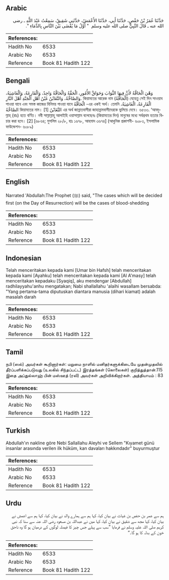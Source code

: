 ## Arabic


<div dir="rtl" lang="ar" style={{fontSize:'larger',backgroundColor:'#f8f9fa',padding:20}}>
حَدَّثَنَا عُمَرُ بْنُ حَفْصٍ، حَدَّثَنَا أَبِي، حَدَّثَنَا الأَعْمَشُ، حَدَّثَنِي شَقِيقٌ، سَمِعْتُ عَبْدَ اللَّهِ ـ رضى الله عنه ـ قَالَ النَّبِيُّ صلى الله عليه وسلم ‏ "‏ أَوَّلُ مَا يُقْضَى بَيْنَ النَّاسِ بِالدِّمَاءِ ‏"‏‏.‏
</div>
<div style={{backgroundColor:'#f8f9fa',padding:20, marginBottom: 10}}><table> <thead> <tr> <th>References:</th> <th></th> </tr> </thead> <tbody><tr><td>Hadith No</td><td>6533</td></tr><tr><td>Arabic No</td><td>6533</td></tr><tr><td>Reference</td><td>Book 81 Hadith 122</td></tr></tbody></table></div>

## Bengali


<div dir="ltr" lang="bn" style={{fontSize:'larger',backgroundColor:'#f8f9fa',padding:20}}>
وَهْيَ الْحَاقَّةُ لأَنَّ فِيهَا الثَّوَابَ وَحَوَاقَّ الأُمُورِ، الْحَقَّةُ وَالْحَاقَّةُ وَاحِدٌ، وَالْقَارِعَةُ، وَالْغَاشِيَةُ، وَالصَّاخَّةُ، وَالتَّغَابُنُ غَبْنُ أَهْلِ الْجَنَّةِ أَهْلَ النَّارِ. কিয়ামতের আরেক নাম (الْحَاقَّةُ) যেহেতু সেই দিন সাওয়াব পাওয়া যাবে এবং সমস্ত কাজের বিনিময় পাওয়া যাবে الْحَاقَّةُ -এর একই অর্থ। তেমনি الْقَارِعَةُ، الْغَاشِيَةُ، الصَّاخَّةُ কিয়ামতের নাম। [1] التَّغَابُنُ এর অর্থ জান্নাতবাসীরা জাহান্নামবাসীদেরকে ভুলিয়ে দেবে। ৬৫৩৩. ‘আবদুল্লাহ্ (রাঃ) হতে বর্ণিত। নবী সাল্লাল্লাহু আলাইহি ওয়াসাল্লাম বলেছেনঃ (কিয়ামতের দিন) মানুষের মধ্যে সর্বপ্রথম হত্যার বিচার করা হবে। [2] [৬৮৬৪; মুসলিম ২৮/৮, হাঃ ১৬৭৮, আহমাদ ৩৬৭৪] (আধুনিক প্রকাশনী- ৬০৮৩, ইসলামিক ফাউন্ডেশন- ৬০৮৯)
</div>
<div style={{backgroundColor:'#f8f9fa',padding:20, marginBottom: 10}}><table> <thead> <tr> <th>References:</th> <th></th> </tr> </thead> <tbody><tr><td>Hadith No</td><td>6533</td></tr><tr><td>Arabic No</td><td>6533</td></tr><tr><td>Reference</td><td>Book 81 Hadith 122</td></tr></tbody></table></div>

## English


<div dir="ltr" lang="en" style={{fontSize:'larger',backgroundColor:'#f8f9fa',padding:20}}>
Narrated 'Abdullah:The Prophet (ﷺ) said, "The cases which will be decided first (on the Day of Resurrection) will be the cases of blood-shedding
</div>
<div style={{backgroundColor:'#f8f9fa',padding:20, marginBottom: 10}}><table> <thead> <tr> <th>References:</th> <th></th> </tr> </thead> <tbody><tr><td>Hadith No</td><td>6533</td></tr><tr><td>Arabic No</td><td>6533</td></tr><tr><td>Reference</td><td>Book 81 Hadith 122</td></tr></tbody></table></div>

## Indonesian


<div dir="ltr" lang="id" style={{fontSize:'larger',backgroundColor:'#f8f9fa',padding:20}}>
Telah menceritakan kepada kami [Umar bin Hafsh] telah menceritakan kepada kami [Ayahku] telah menceritakan kepada kami [Al A'masy] telah menceritakan kepadaku [Syaqiq], aku mendengar [Abdullah] radhilayyahu'anhu mengatakan; Nabi shallallahu 'alaihi wasallam bersabda: "Yang pertama-tama diputuskan diantara manusia (dihari kiamat) adalah masalah darah
</div>
<div style={{backgroundColor:'#f8f9fa',padding:20, marginBottom: 10}}><table> <thead> <tr> <th>References:</th> <th></th> </tr> </thead> <tbody><tr><td>Hadith No</td><td>6533</td></tr><tr><td>Arabic No</td><td>6533</td></tr><tr><td>Reference</td><td>Book 81 Hadith 122</td></tr></tbody></table></div>

## Tamil


<div dir="ltr" lang="ta" style={{fontSize:'larger',backgroundColor:'#f8f9fa',padding:20}}>
நபி (ஸல்) அவர்கள் கூறினார்கள்: மறுமை நாளில் மனிதர்களுக்கிடையே முதன்முதலில் தீர்ப்பளிக்கப்படுவது (உலகில் சிந்தப்பட்ட) இரத்தங்கள் (கொலைகள்) குறித்துத்தான்.115 இதை அப்துல்லாஹ் பின் மஸ்ஊத் (ரலி) அவர்கள் அறிவிக்கிறார்கள். அத்தியாயம் : 83
</div>
<div style={{backgroundColor:'#f8f9fa',padding:20, marginBottom: 10}}><table> <thead> <tr> <th>References:</th> <th></th> </tr> </thead> <tbody><tr><td>Hadith No</td><td>6533</td></tr><tr><td>Arabic No</td><td>6533</td></tr><tr><td>Reference</td><td>Book 81 Hadith 122</td></tr></tbody></table></div>

## Turkish


<div dir="ltr" lang="tr" style={{fontSize:'larger',backgroundColor:'#f8f9fa',padding:20}}>
Abdullah'ın nakline göre Nebi Sallallahu Aleyhi ve Sellem "Kıyamet günü insanlar arasında verilen ilk hüküm, kan davaları hakkındadır" buyurmuştur
</div>
<div style={{backgroundColor:'#f8f9fa',padding:20, marginBottom: 10}}><table> <thead> <tr> <th>References:</th> <th></th> </tr> </thead> <tbody><tr><td>Hadith No</td><td>6533</td></tr><tr><td>Arabic No</td><td>6533</td></tr><tr><td>Reference</td><td>Book 81 Hadith 122</td></tr></tbody></table></div>

## Urdu


<div dir="rtl" lang="ur" style={{fontSize:'larger',backgroundColor:'#f8f9fa',padding:20}}>
ہم سے عمر بن حفص بن غیاث نے بیان کیا، کہا ہم سے ہمارے والد نے بیان کیا، کہا ہم سے اعمش نے بیان کیا، کہا مجھ سے شقیق نے بیان کیا، کہا میں نے عبداللہ بن مسعود رضی اللہ عنہ سے سنا کہ نبی کریم صلی اللہ علیہ وسلم نے فرمایا ”سب سے پہلے جس چیز کا فیصلہ لوگوں کے درمیان ہو گا وہ ناحق خون کے بدلہ کا ہو گا۔“
</div>
<div style={{backgroundColor:'#f8f9fa',padding:20, marginBottom: 10}}><table> <thead> <tr> <th>References:</th> <th></th> </tr> </thead> <tbody><tr><td>Hadith No</td><td>6533</td></tr><tr><td>Arabic No</td><td>6533</td></tr><tr><td>Reference</td><td>Book 81 Hadith 122</td></tr></tbody></table></div>